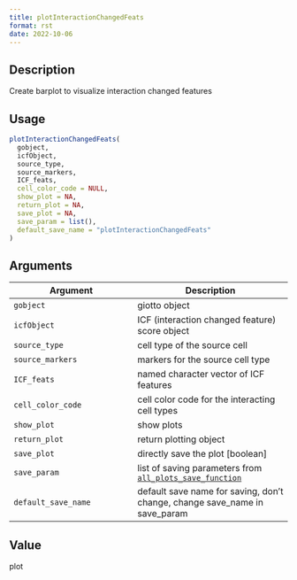 ```yaml
--- 
title: plotInteractionChangedFeats 
format: rst 
date: 2022-10-06 
--- 
```


## Description

Create barplot to visualize interaction changed features


## Usage

```r
plotInteractionChangedFeats(
  gobject,
  icfObject,
  source_type,
  source_markers,
  ICF_feats,
  cell_color_code = NULL,
  show_plot = NA,
  return_plot = NA,
  save_plot = NA,
  save_param = list(),
  default_save_name = "plotInteractionChangedFeats"
)
```


## Arguments

Argument      |Description
------------- |----------------
`gobject`     |     giotto object
`icfObject`     |     ICF (interaction changed feature) score object
`source_type`     |     cell type of the source cell
`source_markers`     |     markers for the source cell type
`ICF_feats`     |     named character vector of ICF features
`cell_color_code`     |     cell color code for the interacting cell types
`show_plot`     |     show plots
`return_plot`     |     return plotting object
`save_plot`     |     directly save the plot [boolean]
`save_param`     |     list of saving parameters from [`all_plots_save_function`](#allplotssavefunction)
`default_save_name`     |     default save name for saving, don't change, change save_name in save_param


## Value

plot


